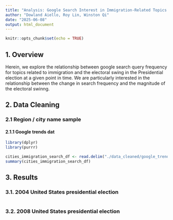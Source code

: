 ```yaml
---
title: "Analysis: Google Search Interest in Immigration-Related Topics vs Electoral Swing Per County"
author: "Dowland Aiello, Roy Lin, Winston Qi"
date: "2025-06-08"
output: html_document
---
```


```r
knitr::opts_chunk$set(echo = TRUE)
```

## 1. Overview

Herein, we explore the relationship between google search query frequency for topics related to immigration and the electoral swing in the Presidential election at a given point in time. We are particularly interested in the relationship between the change in search frequency and the magnitude of the electoral swinng.

## 2. Data Cleaning

### 2.1 Region / city name sample

#### 2.1.1 Google trends dat

```r
library(dplyr)
library(purrr)

cities_immigration_search_df <- read.delim("./data_cleaned/google_trends/immigration_query_cities.csv")
summary(cities_immigration_search_df)
```

## 3. Results

### 3.1. 2004 United States presidential election

```r

```

### 3.2. 2008 United States presidential election

```r

```
